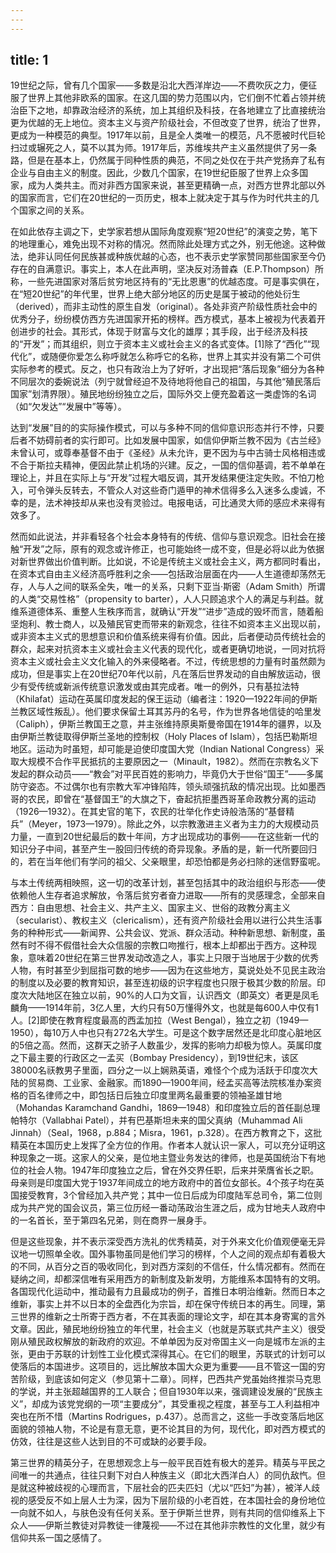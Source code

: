 ```yaml
---
---
---
```

title: 1
---




19世纪之际，曾有几个国家——多数是沿北大西洋岸边——不费吹灰之力，便征服了世界上其他非欧系的国家。在这几国的势力范围以内，它们倒不忙着占领并统治臣下之地，却靠政治经济的系统，加上其组织及科技，在各地建立了比直接统治更为优越的无上地位。资本主义与资产阶级社会，不但改变了世界，统治了世界，更成为一种模范的典型。1917年以前，且是全人类唯一的模范，凡不愿被时代巨轮扫过或辗死之人，莫不以其为师。1917年后，苏维埃共产主义虽然提供了另一条路，但是在基本上，仍然属于同种性质的典范，不同之处仅在于共产党扬弃了私有企业与自由主义的制度。因此，少数几个国家，在19世纪臣服了世界上众多国家，成为人类共主。而对非西方国家来说，甚至更精确一点，对西方世界北部以外的国家而言，它们在20世纪的一页历史，根本上就决定于其与作为时代共主的几个国家之间的关系。

在如此依存主调之下，史学家若想从国际角度观察“短20世纪”的演变之势，笔下的地理重心，难免出现不对称的情况。然而除此处理方式之外，别无他途。这种做法，绝非认同任何民族甚或种族优越的心态，也不表示史学家赞同那些国家至今仍存在的自满意识。事实上，本人在此声明，坚决反对汤普森（E.P.Thompson）所称，一些先进国家对落后贫穷地区持有的“无比恩惠”的优越态度。可是事实俱在，在“短20世纪”的年代里，世界上绝大部分地区的历史是属于被动的他处衍生（derived），而非主动性的原生自发（original）。各处非资产阶级性质社会中的优秀分子，纷纷模仿西方先进国家开拓的榜样。西方模式，基本上被视为代表着开创进步的社会。其形式，体现于财富与文化的雄厚；其手段，出于经济及科技的“开发”；而其组织，则立于资本主义或社会主义的各式变体。[1]除了“西化”“现代化”，或随便你爱怎么称呼就怎么称呼它的名称，世界上其实并没有第二个可供实际参考的模式。反之，也只有政治上为了好听，才出现把“落后现象”细分为各种不同层次的委婉说法（列宁就曾经迫不及待地将他自己的祖国，与其他“殖民落后国家”划清界限）。殖民地纷纷独立之后，国际外交上便充盈着这一类虚饰的名词（如“欠发达”“发展中”等等）。

达到“发展”目的的实际操作模式，可以与多种不同的信仰意识形态并行不悖，只要后者不妨碍前者的实行即可。比如发展中国家，如信仰伊斯兰教不因为《古兰经》未曾认可，或尊奉基督不由于《圣经》从未允许，更不因为与中古骑士风格相违或不合于斯拉夫精神，便因此禁止机场的兴建。反之，一国的信仰基调，若不单单在理论上，并且在实际上与“开发”过程大唱反调，其开发结果便注定失败。不怕刀枪入，可令弹头反转去，不管众人对这些奇门遁甲的神术信得多么入迷多么虔诚，不幸的是，法术神技却从来也没有灵验过。电报电话，可比通灵大师的感应术来得有效多了。

然而如此说法，并非看轻各个社会本身特有的传统、信仰与意识观念。旧社会在接触“开发”之际，原有的观念或许修正，也可能始终一成不变，但是必将以此为依据对新世界做出价值判断。比如说，不论是传统主义或社会主义，两方都同时看出，在资本式自由主义经济高呼胜利之余——包括政治层面在内——人生道德却荡然无存，人与人之间的联系全失，唯一的关系，只剩下亚当·斯密（Adam Smith）所谓的人类“交易性格”（propensity to barter），人人只顾追求个人的满足与利益。就维系道德体系、重整人生秩序而言，就确认“开发”“进步”造成的毁坏而言，随着船坚炮利、教士商人，以及殖民官吏而带来的新观念，往往不如资本主义出现以前，或非资本主义式的思想意识和价值系统来得有价值。因此，后者便动员传统社会的群众，起来对抗资本主义或社会主义代表的现代化，或者更确切地说，一同对抗将资本主义或社会主义文化输入的外来侵略者。不过，传统思想的力量有时虽然颇为成功，但是事实上在20世纪70年代以前，凡在落后世界发动的自由解放运动，很少有受传统或新派传统意识激发或由其完成者。唯一的例外，只有基拉法特（Khilafat）运动在英属印度发起的保王运动（编者注：1920—1922年间的伊斯兰教区域性叛乱）。他们要求保留土耳其苏丹的名号，作为世界各地信徒的哈里发（Caliph），伊斯兰教国王之意，并主张维持原奥斯曼帝国在1914年的疆界，以及由伊斯兰教徒取得伊斯兰圣地的控制权（Holy Places of Islam），包括巴勒斯坦地区。运动为时虽短，却可能是迫使印度国大党（Indian National Congress）采取大规模不合作平民抵抗的主要原因之一（Minault，1982）。然而在宗教名义下发起的群众动员——“教会”对平民百姓的影响力，毕竟仍大于世俗“国王”——多属防守姿态。不过偶尔也有宗教大军冲锋陷阵，领头顽强抗敌的情况出现。比如墨西哥的农民，即曾在“基督国王”的大旗之下，奋起抗拒墨西哥革命政教分离的运动（1926—1932）。在其史官的笔下，农民的壮举化作史诗般浩荡的“基督精兵”（Meyer，1973—1979）。除此之外，以宗教激进主义者为主力的大规模动员力量，一直到20世纪最后的数十年间，方才出现成功的事例——在这些新一代的知识分子中间，甚至产生一股回归传统的奇异现象。矛盾的是，新一代所要回归的，若在当年他们有学问的祖父、父亲眼里，却恐怕都是务必扫除的迷信野蛮呢。

与本土传统两相映照，这一切的改革计划，甚至包括其中的政治组织与形态——使依赖他人生存者追求解放，令落后贫穷者奋力进取——所有的灵感理念，全部来自西方：自由思想、社会主义、共产主义、国家主义、世俗的政教分离主义（secularist）、教权主义（clericalism），还有资产阶级社会用以进行公共生活事务的种种形式——新闻界、公共会议、党派、群众活动。种种新思想、新制度，虽然有时不得不假借社会大众信服的宗教口吻推行，根本上却都出于西方。这种现象，意味着20世纪在第三世界发动改造之人，事实上只限于当地居于少数的优秀人物，有时甚至少到屈指可数的地步——因为在这些地方，莫说处处不见民主政治的制度以及必要的教育知识，甚至连初级的识字程度也只限于极其少数的阶层。印度次大陆地区在独立以前，90%的人口为文盲，认识西文（即英文）者更是凤毛麟角——1914年前，3亿人里，大约只有50万懂得外文，也就是每600人中仅有1人。[2]即使在教育程度最高的西孟加拉（West Bengal），独立之初（1949—1950），每10万人中也只有272名大学生。可是这个数字居然还是北印度心脏地区的5倍之高。然而，这群天之骄子人数虽少，发挥的影响力却极为惊人。英属印度之下最主要的行政区之一孟买（Bombay Presidency），到19世纪末，该区38000名祆教男子里面，四分之一以上娴熟英语，难怪个个成为活跃于印度次大陆的贸易商、工业家、金融家。而1890—1900年间，经孟买高等法院核准办案资格的百名律师之中，即包括日后独立印度里两名最重要的领袖圣雄甘地（Mohandas Karamchand Gandhi，1869—1948）和印度独立后的首任副总理帕特尔（Vallabhai Patel），并有巴基斯坦未来的国父真纳（Muhammad Ali Jinnah）（Seal，1968，p.884；Misra，1961，p.328）。在西方教育之下，这批精英在本国历史上发挥了全方位的作用。作者本人就认识一家人，可以充分证明这种现象之一斑。这家人的父亲，是位地主暨业务发达的律师，也是英国统治下有地位的社会人物。1947年印度独立之后，曾在外交界任职，后来并荣膺省长之职。母亲则是印度国大党于1937年间成立的地方政府中的首位女部长。4个孩子均在英国接受教育，3个曾经加入共产党；其中一位日后成为印度陆军总司令，第二位则成为共产党的国会议员，第三位历经一番动荡政治生涯之后，成为甘地夫人政府中的一名首长，至于第四名兄弟，则在商界一展身手。

但是这些现象，并不表示深受西方洗礼的优秀精英，对于外来文化价值观便毫无异议地一切照单全收。国外事物虽同是他们学习的榜样，个人之间的观点却有着极大的不同，从百分之百的吸收同化，到对西方深刻的不信任，什么情况都有。然而在疑纳之间，却都深信唯有采用西方的新制度及新发明，方能维系本国特有的文明。各国现代化运动中，推动最有力且最成功的例子，首推日本明治维新。然而日本之维新，事实上并不以日本的全盘西化为宗旨，却在保守传统日本的再生。同理，第三世界的维新之士所寄于西方者，不在其表面的理论文字，却在其本身寄寓的言外文章。因此，殖民地纷纷独立的年代里，社会主义（也就是苏联式共产主义）很受刚从殖民政权解放的新政府的欢迎。不单单因为反对帝国主义一向是城市左派的主张，更由于苏联的计划性工业化模式深得其心。在它们的眼里，苏联式的计划可以使落后的本国进步。这项目的，远比解放本国大众更为重要——且不管这一国的穷苦阶级，到底该如何定义（参见第十二章）。同样，巴西共产党虽始终推崇马克思的学说，并主张超越国界的工人联合；但自1930年以来，强调建设发展的“民族主义”，却成为该党党纲的一项“主要成分”，其受重视之程度，甚至与工人利益相冲突也在所不惜（Martins Rodrigues，p.437）。总而言之，这些一手改变落后地区面貌的领袖人物，不论是有意无意，更不论其目的为何，现代化，即对西方模式的仿效，往往是这些人达到目的不可或缺的必要手段。

第三世界的精英分子，在思想观念上与一般平民百姓有极大的差异。精英与平民之间唯一的共通点，往往只剩下对白人种族主义（即北大西洋白人）的同仇敌忾。但是就这种被歧视的心理而言，下层社会的匹夫匹妇（尤以“匹妇”为甚），被洋人歧视的感受反不如上层人士为深，因为下层阶级的小老百姓，在本国社会的身份地位一向就不如人，与肤色没有任何关系。至于伊斯兰世界，则有共同的信仰维系上下众人——伊斯兰教徒对异教徒一律蔑视——不过在其他非宗教性的文化里，就少有信仰共系一国之感情了。